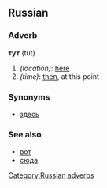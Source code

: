 ==Russian==
[[Category:Russian adverbs]]
===Adverb===
'''тут''' (tut)

#''(location)'': [[here]]
#''(time)'': [[then]], at this point

===Synonyms===
*[[здесь]]

===See also===
*[[вот]]
*[[сюда]]